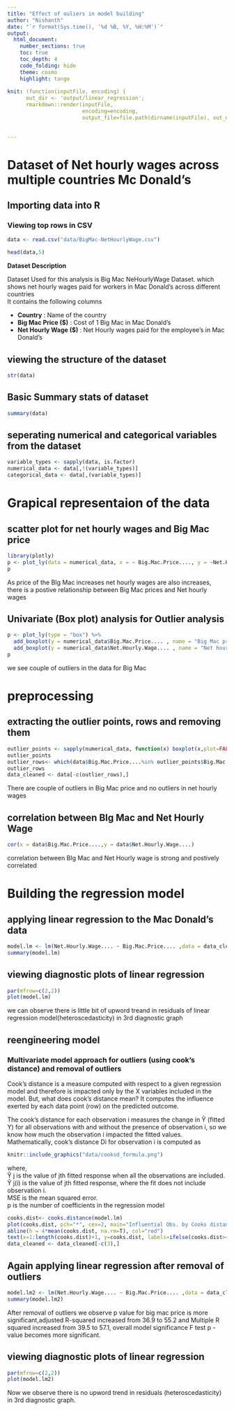 ```yaml
---
title: "Effect of ouliers in model building"
author: "Nishanth"
date: "`r format(Sys.time(), '%d %B, %Y, %H:%M')`"
output:
  html_document:
    number_sections: true
    toc: true
    toc_depth: 4
    code_folding: hide
    theme: cosmo
    highlight: tango
    
knit: (function(inputFile, encoding) { 
      out_dir <- 'output/linear_regression';
      rmarkdown::render(inputFile,
                        encoding=encoding, 
                        output_file=file.path(dirname(inputFile), out_dir, 'Effect_of_outliers_on_Linear_regression.html')) })
    

---
```


# Dataset of Net hourly wages across multiple countries Mc Donald’s 

## Importing data into R

### Viewing top rows in CSV


```r
data <- read.csv("data/BigMac-NetHourlyWage.csv")

head(data,5)
```

**Dataset Description**

Dataset Used for this analysis is Big Mac NeHourlyWage Dataset. which shows net hourly wages paid for workers in Mac Donald's across different countries  <br />
It contains the following columns <br />

* **Country** : Name of the country
* **Big Mac Price ($)** : Cost of 1 Big Mac in Mac Donald's 
* **Net Hourly Wage ($)** : Net Hourly wages paid  for the employee's in Mac Donald's 





## viewing the structure of the dataset 

```r
str(data)
```

## Basic Summary stats of dataset

```r
summary(data)
```

## seperating numerical and categorical variables from the dataset
```r
variable_types <- sapply(data, is.factor) 
numerical_data <- data[,!(variable_types)]
categorical_data <- data[,(variable_types)]

```


# Grapical representaion of the data

## scatter plot for net hourly wages and Big Mac price


```r
library(plotly)
p <- plot_ly(data = numerical_data, x = ~ Big.Mac.Price...., y = ~Net.Hourly.Wage....)
p
```

As price of the BIg Mac increases net hourly wages are also increases, there is a postive relationship between Big Mac prices and Net hourly wages

## Univariate (Box plot) analysis for Outlier analysis

```r
p <- plot_ly(type = "box") %>%
  add_boxplot(y = numerical_data$Big.Mac.Price.... , name = "Big Mac price")  %>%
  add_boxplot(y = numerical_data$Net.Hourly.Wage.... , name = "Net hourly wage") 
p
```

we see couple of outliers in the data for Big Mac 

# preprocessing
## extracting the outlier points, rows and removing them
```r
outlier_points <- sapply(numerical_data, function(x) boxplot(x,plot=FALSE)$out)
outlier_points
outlier_rows<- which(data$Big.Mac.Price....%in% outlier_points$Big.Mac.Price....)
outlier_rows
data_cleaned <- data[-c(outlier_rows),]
```

There are couple of outliers in Big Mac price and no outliers in net hourly wages

## correlation between BIg Mac and Net Hourly Wage
```r
cor(x = data$Big.Mac.Price....,y = data$Net.Hourly.Wage....)
```

correlation between BIg Mac and Net Hourly wage is strong and postively correlated

# Building the regression model
## applying linear regression to the Mac Donald's data
```r
model.lm <- lm(Net.Hourly.Wage.... ~ Big.Mac.Price.... ,data = data_cleaned)
summary(model.lm)
```


## viewing diagnostic plots of linear regression
```r
par(mfrow=c(2,2))
plot(model.lm)
```
we can observe there is little bit of upword treand in residuals of linear regression model(heteroscedasticity) in 3rd diagnostic graph   

## reengineering model 
### Multivariate model approach for outliers (using cook's distance) and removal of outliers

Cook’s distance is a measure computed with respect to a given regression model and therefore is impacted only by the X variables included in the model. But, what does cook’s distance mean? It computes the influence exerted by each data point (row) on the predicted outcome.

The cook’s distance for each observation i measures the change in Ŷ  (fitted Y) for all observations with and without the presence of observation i, so we know how much the observation i impacted the fitted values. Mathematically, cook’s distance Di for observation i is computed as

```r
knitr::include_graphics("data/cooksd_formula.png")
```

where,
<br />
Ŷ j is the value of jth fitted response when all the observations are included.
<br />
Ŷ j(i) is the value of jth fitted response, where the fit does not include observation i.
<br />
MSE is the mean squared error.
<br />
p is the number of coefficients in the regression model

```r
cooks.dist<- cooks.distance(model.lm)
plot(cooks.dist, pch="*", cex=2, main="Influential Obs. by Cooks distance",xlab = "observations",ylab = "cook's distance")
abline(h = 4*mean(cooks.dist, na.rm=T), col="red")
text(x=1:length(cooks.dist)+1, y=cooks.dist, labels=ifelse(cooks.dist>4*mean(cooks.dist, na.rm=T),names(cooks.dist),""), col="red")
data_cleaned <- data_cleaned[-c(3),]
```


## Again applying linear regression after removal of outliers

```r
model.lm2 <- lm(Net.Hourly.Wage.... ~ Big.Mac.Price.... ,data = data_cleaned)
summary(model.lm2)
```

After removal of outliers we observe p value for big mac price is more significant,adjusted R-squared increased from 36.9 to 55.2 and Multiple R squared increased from 39.5 to 57.1, overall model significance F test p - value becomes more significant.

## viewing diagnostic plots of linear regression
```r
par(mfrow=c(2,2))
plot(model.lm2)
```

Now we observe there is no upword trend in residuals (heteroscedasticity) in 3rd diagnostic graph.


